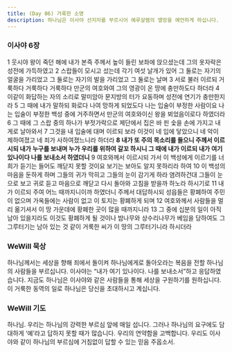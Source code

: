 ```yaml
---
title: (Day 06) 거룩한 소명
description: 하나님은 이사야 선지자를 부르시어 예루살렘의 멸망을 예언하게 하십니다.
---
```


### 이사야 6장
1 웃시야 왕이 죽던 해에 내가 본즉 주께서 높이 들린 보좌에 앉으셨는데 그의 옷자락은 성전에 가득하였고 2 스랍들이 모시고 섰는데 각기 여섯 날개가 있어 그 둘로는 자기의 얼굴을 가리었고 그 둘로는 자기의 발을 가리었고 그 둘로는 날며 3 서로 불러 이르되 거룩하다 거룩하다 거룩하다 만군의 여호와여 그의 영광이 온 땅에 충만하도다 하더라 4 이같이 화답하는 자의 소리로 말미암아 문지방의 터가 요동하며 성전에 연기가 충만한지라 5 그 때에 내가 말하되 화로다 나여 망하게 되었도다 나는 입술이 부정한 사람이요 나는 입술이 부정한 백성 중에 거주하면서 만군의 여호와이신 왕을 뵈었음이로다 하였더라 6 그 때에 그 스랍 중의 하나가 부젓가락으로 제단에서 집은 바 핀 숯을 손에 가지고 내게로 날아와서 7 그것을 내 입술에 대며 이르되 보라 이것이 네 입에 닿았으니 네 악이 제하여졌고 네 죄가 사하여졌느니라 하더라 **8 내가 또 주의 목소리를 들으니 주께서 이르시되 내가 누구를 보내며 누가 우리를 위하여 갈꼬 하시니 그 때에 내가 이르되 내가 여기 있나이다 나를 보내소서 하였더니** 9 여호와께서 이르시되 가서 이 백성에게 이르기를 너희가 듣기는 들어도 깨닫지 못할 것이요 보기는 보아도 알지 못하리라 하여 10 이 백성의 마음을 둔하게 하며 그들의 귀가 막히고 그들의 눈이 감기게 하라 염려하건대 그들이 눈으로 보고 귀로 듣고 마음으로 깨닫고 다시 돌아와 고침을 받을까 하노라 하시기로 11 내가 이르되 주여 어느 때까지니이까 하였더니 주께서 대답하시되 성읍들은 황폐하여 주민이 없으며 가옥들에는 사람이 없고 이 토지는 황폐하게 되며 12 여호와께서 사람들을 멀리 옮기셔서 이 땅 가운데에 황폐한 곳이 많을 때까지니라 13 그 중에 십분의 일이 아직 남아 있을지라도 이것도 황폐하게 될 것이나 밤나무와 상수리나무가 베임을 당하여도 그 그루터기는 남아 있는 것 같이 거룩한 씨가 이 땅의 그루터기니라 하시더라

### WeWill 묵상
하나님께서는 세상을 향해 죄에서 돌이켜 하나님에게로 돌아오라는 복음을 전할 하나님의 사람들을 부르십니다. 이사야는 “내가 여기 있나이다. 나를 보내소서”하고 응답하였습니다. 지금도 하나님은 이사야와 같은 사람들을 통해 세상을 구원하기를 원하십니다. 이 거룩한 동역의 일로 하나님은 당신을 초대하시고 계십니다.

### WeWill 기도
하나님. 우리는 하나님의 강력한 부르심 앞에 매일 섭니다. 그러나 하나님의 요구에도 담대하게 ‘예’라고 답하지 못할 때가 많습니다. 우리의 연약함을 고백합니다. 우리도 이사야와 같이 하나님의 부르심에 거침없이 답할 수 있는 믿음 주옵소서.
